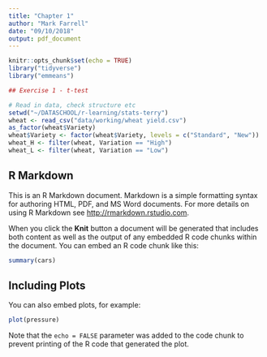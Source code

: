 ```yaml
---
title: "Chapter 1"
author: "Mark Farrell"
date: "09/10/2018"
output: pdf_document
---
```


```r
knitr::opts_chunk$set(echo = TRUE)
library("tidyverse")
library("emmeans")

## Exercise 1 - t-test

# Read in data, check structure etc
setwd("~/DATASCHOOL/r-learning/stats-terry")
wheat <- read_csv("data/working/wheat yield.csv")
as_factor(wheat$Variety)
wheat$Variety <- factor(wheat$Variety, levels = c("Standard", "New"))
wheat_H <- filter(wheat, Variation == "High")
wheat_L <- filter(wheat, Variation == "Low")
```

## R Markdown

This is an R Markdown document. Markdown is a simple formatting syntax for authoring HTML, PDF, and MS Word documents. For more details on using R Markdown see <http://rmarkdown.rstudio.com>.

When you click the **Knit** button a document will be generated that includes both content as well as the output of any embedded R code chunks within the document. You can embed an R code chunk like this:

```r
summary(cars)
```

## Including Plots

You can also embed plots, for example:

```r
plot(pressure)
```

Note that the `echo = FALSE` parameter was added to the code chunk to prevent printing of the R code that generated the plot.
